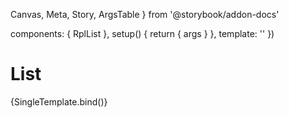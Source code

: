   Canvas,
  Meta,
  Story,
  ArgsTable
} from '@storybook/addon-docs'

  components: { RplList },
  setup() {
    return { args }
  },
  template: '<RplList v-bind="args" />'
})

<Meta title='WIP/Components/List' component={RplList} />

# List

<ArgsTable of={RplList} />

<Canvas>
  <Story
    name='Default'
    play={a11yStoryCheck}
    args={{
      items: [
        {
          title: '1'
        }
      ]
    }}
  >
    {SingleTemplate.bind()}
  </Story>
</Canvas>
